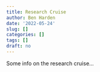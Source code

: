 ```yaml
---
title: Research Cruise
author: Ben Harden
date: '2022-05-24'
slug: []
categories: []
tags: []
draft: no
---
```


Some info on the research cruise...